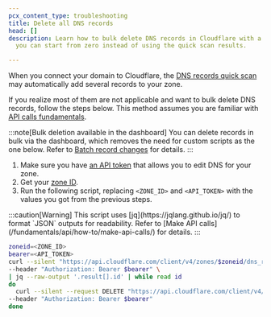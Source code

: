 ```yaml
---
pcx_content_type: troubleshooting
title: Delete all DNS records
head: []
description: Learn how to bulk delete DNS records in Cloudflare with a script so
  you can start from zero instead of using the quick scan results.

---
```



When you connect your domain to Cloudflare, the [DNS records quick scan](/dns/zone-setups/reference/dns-quick-scan/) may automatically add several records to your zone.

If you realize most of them are not applicable and want to bulk delete DNS records, follow the steps below. This method assumes you are familiar with [API calls fundamentals](/fundamentals/api/).

:::note[Bulk deletion available in the dashboard]
You can delete records in bulk via the dashboard, which removes the need for custom scripts as the one below. Refer to [Batch record changes](/dns/manage-dns-records/how-to/batch-record-changes/#delete-records-in-bulk) for details.
:::

1. Make sure you have [an API token](/fundamentals/api/get-started/create-token/) that allows you to edit DNS for your zone.
2. Get your [zone ID](/fundamentals/account/find-account-and-zone-ids/).
3. Run the following script, replacing `<ZONE_ID>` and `<API_TOKEN>` with the values you got from the previous steps.

<Example>
:::caution[Warning]
This script uses [jq](https://jqlang.github.io/jq/) to format `JSON` outputs for readability. Refer to [Make API calls](/fundamentals/api/how-to/make-api-calls/) for details.
:::

```bash
zoneid=<ZONE_ID>
bearer=<API_TOKEN>
curl --silent "https://api.cloudflare.com/client/v4/zones/$zoneid/dns_records?per_page=50000" \
--header "Authorization: Bearer $bearer" \
| jq --raw-output '.result[].id' | while read id
do
  curl --silent --request DELETE "https://api.cloudflare.com/client/v4/zones/$zoneid/dns_records/$id" \
--header "Authorization: Bearer $bearer"
done
```
</Example>
